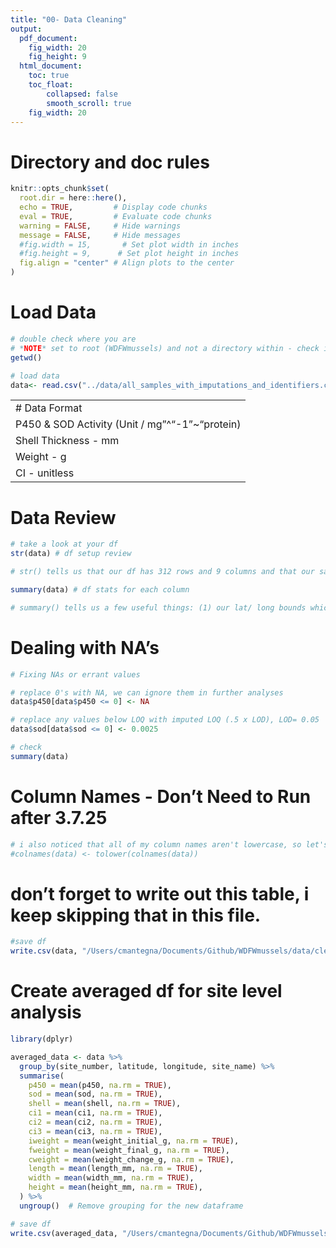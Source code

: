 ```yaml
---
title: "00- Data Cleaning"
output:
  pdf_document: 
    fig_width: 20
    fig_height: 9
  html_document: 
    toc: true
    toc_float:
        collapsed: false
        smooth_scroll: true
    fig_width: 20
---
```


# Directory and doc rules

```r

knitr::opts_chunk$set(
  root.dir = here::here(),
  echo = TRUE,         # Display code chunks
  eval = TRUE,         # Evaluate code chunks
  warning = FALSE,     # Hide warnings
  message = FALSE,     # Hide messages
  #fig.width = 15,       # Set plot width in inches
  #fig.height = 9,      # Set plot height in inches
  fig.align = "center" # Align plots to the center
)

```

# Load Data

```r

# double check where you are
# *NOTE* set to root (WDFWmussels) and not a directory within - check into why that is happening in the knitr block
getwd()

# load data
data<- read.csv("../data/all_samples_with_imputations_and_identifiers.csv")


```

---
# Data Format
P450 & SOD Activity (Unit / mg"^"-1"~"protein)
Shell Thickness - mm
Weight - g
CI - unitless
---

# Data Review

```r

# take a look at your df
str(data) # df setup review

# str() tells us that our df has 312 rows and 9 columns and that our sample_id and site number are being treated as integers; this might be a problem in analyses and plotting.

summary(data) # df stats for each column

# summary() tells us a few useful things: (1) our lat/ long bounds which we'll need for mapping, (2) we have NA values in p450 and condition_factor that need to be investigated before moving forward.

```

# Dealing with NA's

```r

# Fixing NAs or errant values

# replace 0's with NA, we can ignore them in further analyses
data$p450[data$p450 <= 0] <- NA

# replace any values below LOQ with imputed LOQ (.5 x LOD), LOD= 0.05
data$sod[data$sod <= 0] <- 0.0025

# check
summary(data)

```

# Column Names - Don't Need to Run after 3.7.25

```r

# i also noticed that all of my column names aren't lowercase, so let's fix that to prevent unnecessary mistakes
#colnames(data) <- tolower(colnames(data))

```

# don't forget to write out this table, i keep skipping that in this file.
```r

#save df
write.csv(data, "/Users/cmantegna/Documents/Github/WDFWmussels/data/cleaned_all_samples.csv", row.names = FALSE)

```

# Create averaged df for site level analysis
```r

library(dplyr)

averaged_data <- data %>%
  group_by(site_number, latitude, longitude, site_name) %>%  
  summarise(
    p450 = mean(p450, na.rm = TRUE),  
    sod = mean(sod, na.rm = TRUE),
    shell = mean(shell, na.rm = TRUE),
    ci1 = mean(ci1, na.rm = TRUE),
    ci2 = mean(ci2, na.rm = TRUE),
    ci3 = mean(ci3, na.rm = TRUE),
    iweight = mean(weight_initial_g, na.rm = TRUE),
    fweight = mean(weight_final_g, na.rm = TRUE),
    cweight = mean(weight_change_g, na.rm = TRUE),
    length = mean(length_mm, na.rm = TRUE),
    width = mean(width_mm, na.rm = TRUE),
    height = mean(height_mm, na.rm = TRUE),
  ) %>%
  ungroup()  # Remove grouping for the new dataframe

# save df
write.csv(averaged_data, "/Users/cmantegna/Documents/Github/WDFWmussels/data/cleaned_avg_sites.csv", row.names = FALSE)

```


